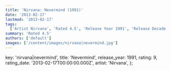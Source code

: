 ```yaml
---
title: 'Nirvana: Nevermind (1991)'
date: '2013-02-17'
lastmod: '2013-02-17'
tags:
  ['Artist Nirvana', 'Rated 4.5', 'Release Year 1991', 'Release Decade 1990']
summary: 'Rated 4.5'
authors: ['default']
images: ['/content/images/nirvana|nevermind.jpg']
---
```


  key: 'nirvana|nevermind',
  title: 'Nevermind',
  release_year: 1991,
  rating: 9,
  rating_date: '2013-02-17T00:00:00.000Z',
  artist: 'Nirvana',
};

<MusicRating data={data} />
